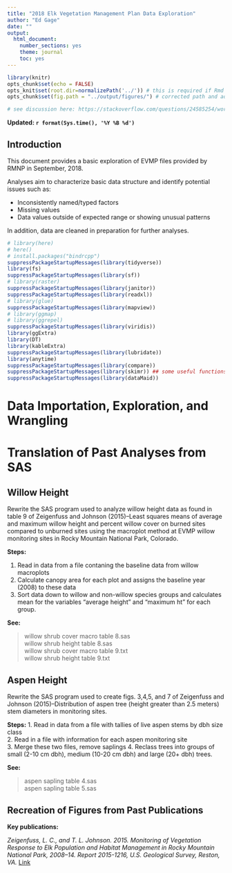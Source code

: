 ```yaml
---
title: "2018 Elk Vegetation Management Plan Data Exploration"
author: "Ed Gage"
date: ""
output: 
  html_document: 
    number_sections: yes
    theme: journal
    toc: yes
---
```



```r
library(knitr)
opts_chunk$set(echo = FALSE)
opts_knit$set(root.dir=normalizePath('../')) # this is required if Rmd is nested below the project directory
opts_chunk$set(fig.path = "../output/figures/") # corrected path and added dev. Needed to specify a subdirectory for figs

# see discussion here: https://stackoverflow.com/questions/24585254/working-with-knitr-using-subdirectories

```


**Updated: `r format(Sys.time(), '%Y %B %d')`**

## Introduction

This document provides a basic exploration of EVMP files provided by RMNP in September, 2018.

Analyses aim to characterize basic data structure and identify potential issues such as:

* Inconsistently named/typed factors    
* Missing values
* Data values outside of expected range or showing unusual patterns

In addition, data are cleaned in preparation for further analyses.

```r
# library(here)
# here()
# install.packages("bindrcpp")
suppressPackageStartupMessages(library(tidyverse))
library(fs)
suppressPackageStartupMessages(library(sf))
# library(raster)
suppressPackageStartupMessages(library(janitor))
suppressPackageStartupMessages(library(readxl))
# library(glue)
suppressPackageStartupMessages(library(mapview))
# library(ggmap)
# library(ggrepel)
suppressPackageStartupMessages(library(viridis))
library(ggExtra)
library(DT)
library(kableExtra)
suppressPackageStartupMessages(library(lubridate))
library(anytime)
suppressPackageStartupMessages(library(compare))
suppressPackageStartupMessages(library(skimr)) ## some useful functions
suppressPackageStartupMessages(library(dataMaid))

```

# Data Importation, Exploration, and Wrangling




# Translation of Past Analyses from SAS 

## Willow Height

Rewrite the SAS program used to analyze willow height data as found in table 9 of Zeigenfuss and Johnson (2015)--Least squares means of average and maximum willow height and percent willow cover on burned sites compared to unburned sites using the macroplot method at EVMP willow monitoring sites in Rocky Mountain National Park, Colorado. 

**Steps:** 

1. Read in data from a file contaning the baseline data from willow macroplots  
2. Calculate canopy area for each plot and assigns the baseline year (2008) to these data 
3. Sort data down to willow and non-willow species groups and calculates mean for the variables "average height" and "maximum ht" for each group.

**See: **  

>willow shrub cover macro table 8.sas  
>willow shrub height table 8.sas  
>willow shrub cover macro table 9.txt    
>willow shrub height table 9.txt  

## Aspen Height  

Rewrite the SAS program used to create figs. 3,4,5, and 7 of Zeigenfuss and Johnson (2015)--Distribution of aspen tree (height greater than 2.5 meters) stem diameters in monitoring sites. 

**Steps:** 
1. Read in data from a file with tallies of live aspen stems by dbh size class  
2. Read in a file with information for each aspen monitoring site  
3. Merge these two files, remove saplings 
4. Reclass trees into groups of small (2-10 cm dbh), medium (10-20 cm dbh) and large (20+ dbh) trees.


**See: **  

>aspen sapling table 4.sas  
>aspen sapling table 5.sas  


## Recreation of Figures from Past Publications  

**Key publications:**  

_Zeigenfuss, L. C., and T. L. Johnson. 2015. Monitoring of Vegetation Response to Elk Population and Habitat Management in Rocky Mountain National Park, 2008–14. Report 2015-1216, U.S. Geological Survey, Reston, VA._
[Link](http://pubs.er.usgs.gov/publication/ofr20151216)






